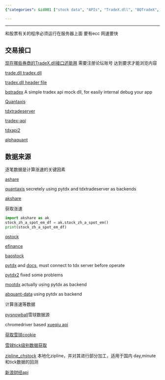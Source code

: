 ```yaml
---
{"categories": &id001 ["stock data", "APIs", "TradeX.dll", "BQTradeX", "Quantaxis", "TdxTradeServer", "NewSinaFinance API"], "category": "Stock Data", "date": "2022-10-22 11:22:21", "description": "This article provides resources for acquiring and processing tick-level stock data, such as APIs like TradeX.dll and BQTradeX, and tools like Quantaxis and TdxTradeServer. It specifically focuses on obtaining day, minute, and tick-level data from China's NewSinaFinance API.", "tags": *id001, "title": "股票数据源 Tick级别数据源 逐笔交易"}

---
```


------

和股票有关的程序必须运行在服务器上面 要有ecc 网速要快

## 交易接口

[现在哪些券商的TradeX.dll接口还能用](https://www.55188.com/thread-8939286-1-1.html) 需要注册论坛账号 达到要求才能浏览内容

[trade.dll tradex.dll](https://github.com/James4Ever0/Order9)

[tradex.dll header file](https://github.com/296083197/ts/blob/master/TradeX-B/TradeXDemo-B/TradeX.h)

[bqtradex](https://github.com/sunwind/BQTradeX) A simple tradex api mock dll, for easily internal debug your app

[Quantaxis](https://github.com/yutiansut/QUANTAXIS)

[tdxtradeserver](https://github.com/corefan/TdxTradeServer)

[tradex-api](https://github.com/southtop/TradeX-API)

[tdxapi2](https://github.com/fswzb/tdxapi2)

[alphaquant](https://github.com/fswzb/alphaquant)

## 数据来源

逐笔数据是计算涨速的关键因素

[ashare](https://github.com/fswzb/Ashare)

[quantaxis](https://github.com/yutiansut/QUANTAXIS) secretely using pytdx and tdxtradeserver as backends

[akshare](https://github.com/akfamily/akshare)

获取涨速

```python
import akshare as ak
stock_zh_a_spot_em_df = ak.stock_zh_a_spot_em()
print(stock_zh_a_spot_em_df)

```

[qstock]()

[efinance](https://efinance.readthedocs.io/en/latest/index.html)

[baostock](http://baostock.com/baostock/index.php/A%E8%82%A1K%E7%BA%BF%E6%95%B0%E6%8D%AE)

[pytdx](https://gitee.com/better319/pytdx/) and [docs](https://rainx.gitbooks.io/pytdx/content/pytdx_hq.html), must connect to tdx server before operate

[pytdx2](https://github.com/liewhite/pytdx2) fixed some problems

[mootdx](https://github.com/TianShengBingFeiNiuRen/moo-tdx-api/tree/master/Lib/site-packages/mootdx/financial) actually using pytdx as backend

[abquant-data](https://github.com/yssource/abquant-data/blob/develop/abquant/data/tdx_api.py) using pytdx as backend

计算涨速等数据

[pysnowball](https://github.com/uname-yang/pysnowball)雪球数据源

chromedriver based [xueqiu api](https://github.com/1dot75cm/xueqiu)

[获取雪球cookie](https://blog.crackcreed.com/diy-xue-qiu-app-shu-ju-api/)

[雪球tick级别数据获取](https://github.com/easyQuant/trade_bundle/blob/master/index.py)

[zipline_chstock](https://github.com/fangshi1991/zipline_chstock) 本地化zipline，并对其进行部分加工，适用于国内 day,minute 和tick数据的回测

[新浪财经api](https://github.com/knotgd/option_data/blob/55dad688b0e351b7aae43919a2beac50c536aa3a/core/constant.py)

